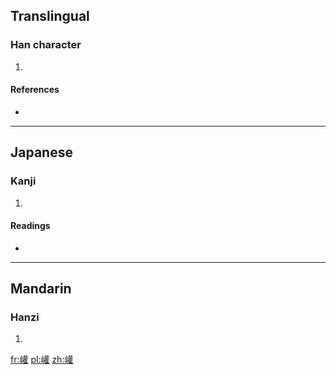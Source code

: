 ==Translingual==

===Han character===
{{Han char|rn=46|rad=山|as=18|sn=21|four=2471<sub>4</sub>|canj=山廿口土 (UTRG)}}

# {{defn|Han|sort=山18}}

====References====
* {{Han ref|kx=0322.350|dkj=08630|dj=0623.030|hdz=10806.100|uh=5DCF|ud=24015|bh=F5CA|bd=62922}}

----

==Japanese==

===Kanji===
{{ja-kanji|grade=|rs=山18}}

# {{defn|lang=ja|sort=山18}}

====Readings====
* {{ja-readings|on=[[けん]] (ken), [[げん]] (gen), [[こん]] (kon)|kun=}}

----

==Mandarin==

===Hanzi===
{{cmn-hanzi|pin=[[quán]] ([[quan2]])|wg=ch'üan<sup>2</sup>}}

# {{defn|lang=cmn|sort=山18}}

[[fr:巏]]
[[pl:巏]]
[[zh:巏]]
